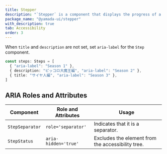 ```yaml
---
title: Stepper
description: "`Stepper` is a component that displays the progress of a multi-step process."
package_name: "@yamada-ui/stepper"
with_description: true
tab: Accessibility
order: 3
---
```


When `title` and `description` are not set, set `aria-label` for the `Step` component.

```ts
const steps: Steps = [
  { "aria-label": "Season 1" },
  { description: "ピッコロ大魔王編", "aria-label": "Season 2" },
  { title: "サイヤ人編", "aria-label": "Season 3" },
]
```

## ARIA Roles and Attributes

| Component       | Role and Attributes  | Usage                                             |
| --------------- | -------------------- | ------------------------------------------------- |
| `StepSeparator` | `role='separator'`   | Indicates that it is a separator.                 |
| `StepStatus`    | `aria-hidden='true'` | Excludes the element from the accessibility tree. |
